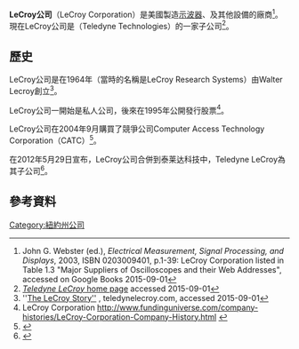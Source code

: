 '''LeCroy公司'''（LeCroy Corporation）是美國製造[[示波器|示波器]]、{{le|協定分析儀|Protocol analyzer}}及其他設備的廠商<ref>John G. Webster (ed.), ''Electrical Measurement, Signal Processing, and Displays'', 2003, ISBN 0203009401, p.1-39: LeCroy Corporation listed in Table 1.3 "Major Suppliers of Oscilloscopes and their Web Addresses", accessed on Google Books 2015-09-01</ref>。現在LeCroy公司是{{le|泰莱达科技|Teledyne Technologies}}（Teledyne Technologies）的一家子公司<ref>[http://teledynelecroy.com/ ''Teledyne LeCroy'' home page] {{Wayback|url=http://teledynelecroy.com/ |date=20210125175414 }} accessed 2015-09-01</ref>。

== 歷史 ==
LeCroy公司是在1964年（當時的名稱是LeCroy Research Systems）由Walter Lecroy創立<ref>''[http://teledynelecroy.com/corporate/jobs/default.aspx?flag=history The LeCroy Story''] {{Wayback|url=http://teledynelecroy.com/corporate/jobs/default.aspx?flag=history |date=20180126070943 }}, teledynelecroy.com, accessed 2015-09-01</ref>。

LeCroy公司一開始是私人公司，後來在1995年公開發行股票<ref>LeCroy Corporation http://www.fundinguniverse.com/company-histories/LeCroy-Corporation-Company-History.html {{Wayback|url=http://www.fundinguniverse.com/company-histories/LeCroy-Corporation-Company-History.html |date=20120417214538 }}</ref>。

LeCroy公司在2004年9月購買了競爭公司Computer Access Technology Corporation（CATC）<ref>{{cite web|url=http://www.eetimes.com/electronics-news/4122653/LeCroy-to-acquire-CATC-for-85-million |title=LeCroy to acquire CATC for $85 million |work = EE Times |date = 2004-09-02 |accessdate=2012-03-27}}</ref>。

{{le|泰莱达科技|Teledyne Technologies}}在2012年5月29日宣布，LeCroy公司合併到泰莱达科技中，Teledyne LeCroy為其子公司<ref>{{cite web |url=http://www.lecroy.com/pressreleases/document.aspx?news_id=1746 |title=Teledyne Technologies to Acquire LeCroy Corporation |work=LeCroy Website |date=2012-05-29 |accessdate=2012-06-18 |archive-date=2019-10-18 |archive-url=https://web.archive.org/web/20191018034543/https://teledynelecroy.com/pressreleases/document.aspx?news_id=1746 |dead-url=no }}</ref>。 

==參考資料==
{{reflist|2}}

{{DEFAULTSORT:Lecroy Corporation}}
[[Category:紐約州公司|Category:紐約州公司]]
{{Tech-company-stub}}